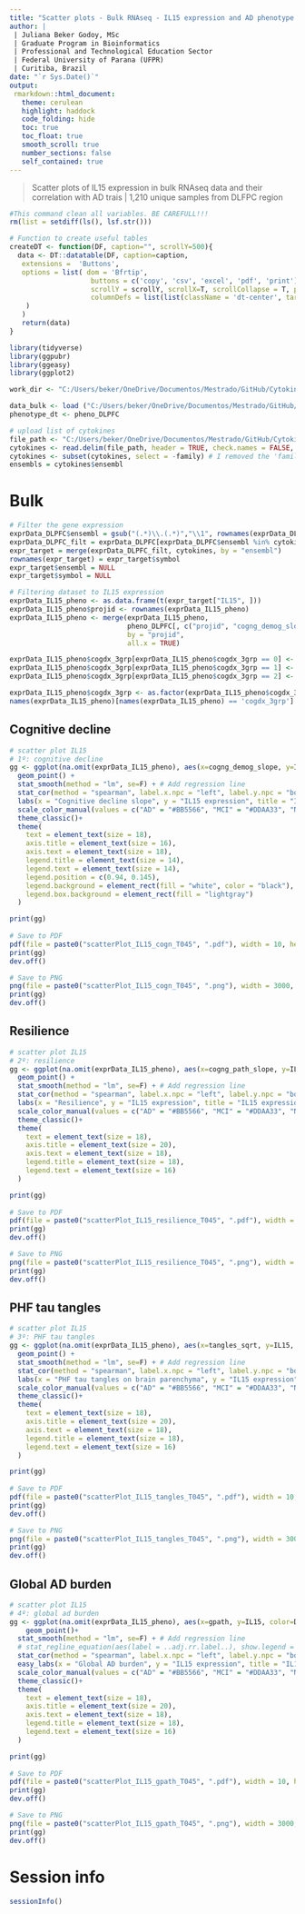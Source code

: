 ---
title: "Scatter plots - Bulk RNAseq - IL15 expression and AD phenotype data"
author: |
 | Juliana Beker Godoy, MSc
 | Graduate Program in Bioinformatics
 | Professional and Technological Education Sector
 | Federal University of Parana (UFPR)
 | Curitiba, Brazil
date: "`r Sys.Date()`"
output:
 rmarkdown::html_document:
   theme: cerulean
   highlight: haddock
   code_folding: hide
   toc: true
   toc_float: true
   smooth_scroll: true
   number_sections: false
   self_contained: true
---

> Scatter plots of IL15 expression in bulk RNAseq data and their correlation with AD trais |
> 1,210 unique samples from DLFPC region

```{r, clean, warning=FALSE, echo=FALSE, results='hide'}
#This command clean all variables. BE CAREFULL!!! 
rm(list = setdiff(ls(), lsf.str()))
```

```{r HelperFunctions, echo = FALSE}
# Function to create useful tables
createDT <- function(DF, caption="", scrollY=500){
  data <- DT::datatable(DF, caption=caption,
   extensions =  'Buttons',
   options = list( dom = 'Bfrtip', 
                    buttons = c('copy', 'csv', 'excel', 'pdf', 'print'), 
                    scrollY = scrollY, scrollX=T, scrollCollapse = T, paging = F,  
                    columnDefs = list(list(className = 'dt-center', targets = "_all"))
    )
   ) 
   return(data)
}
```

```{r packages, warning=FALSE, echo=FALSE, message=FALSE}
library(tidyverse)
library(ggpubr)
library(ggeasy)
library(ggplot2)
```

```{r set_dir, warning=FALSE, message=FALSE, include=FALSE} 
work_dir <- "C:/Users/beker/OneDrive/Documentos/Mestrado/GitHub/Cytokines/fig4paper/T045"
```

```{r exprData, warning=FALSE} 
data_bulk <- load ("C:/Users/beker/OneDrive/Documentos/Mestrado/GitHub/Cytokines/bulk_RNAseq/bulk_DLPFC_2022.Rdata")
phenotype_dt <- pheno_DLPFC
```

```{r cytokines_list_upload, warning=FALSE, message=FALSE, include=FALSE} 
# upload list of cytokines
file_path <- "C:/Users/beker/OneDrive/Documentos/Mestrado/GitHub/Cytokines/list_cytokines/T015/list_cytokines_T015.txt"
cytokines <- read.delim(file_path, header = TRUE, check.names = FALSE, stringsAsFactors = FALSE)
cytokines <- subset(cytokines, select = -family) # I removed the 'family' column here because it had NA values
ensembls = cytokines$ensembl
```

# Bulk

```{r gene_expression, warning=FALSE,message=FALSE, include=FALSE}
# Filter the gene expression
exprData_DLPFC$ensembl = gsub("(.*)\\.(.*)","\\1", rownames(exprData_DLPFC))
exprData_DLPFC_filt = exprData_DLPFC[exprData_DLPFC$ensembl %in% cytokines$ensembl,]
expr_target = merge(exprData_DLPFC_filt, cytokines, by = "ensembl")
rownames(expr_target) = expr_target$symbol
expr_target$ensembl = NULL
expr_target$symbol = NULL
```

```{r filtering_data_IL15, warning=FALSE, message=FALSE} 
# Filtering dataset to IL15 expression
exprData_IL15_pheno <- as.data.frame(t(expr_target["IL15", ]))
exprData_IL15_pheno$projid <- rownames(exprData_IL15_pheno)
exprData_IL15_pheno <- merge(exprData_IL15_pheno, 
                             pheno_DLPFC[, c("projid", "cogng_demog_slope", "cogng_path_slope", "tangles_sqrt", "gpath", "cogdx_3grp")], 
                             by = "projid", 
                             all.x = TRUE)

exprData_IL15_pheno$cogdx_3grp[exprData_IL15_pheno$cogdx_3grp == 0] <- "NCI"
exprData_IL15_pheno$cogdx_3grp[exprData_IL15_pheno$cogdx_3grp == 1] <- "MCI"
exprData_IL15_pheno$cogdx_3grp[exprData_IL15_pheno$cogdx_3grp == 2] <- "AD"

exprData_IL15_pheno$cogdx_3grp <- as.factor(exprData_IL15_pheno$cogdx_3grp)
names(exprData_IL15_pheno)[names(exprData_IL15_pheno) == 'cogdx_3grp'] <- 'Diagnosis'

```

## Cognitive decline

```{r IL15_cogng, warning=FALSE, message=FALSE, fig.width=10, fig.height=8} 
# scatter plot IL15
# 1º: cognitive decline
gg <- ggplot(na.omit(exprData_IL15_pheno), aes(x=cogng_demog_slope, y=IL15, color=Diagnosis, pch=Diagnosis)) + 
  geom_point() +
  stat_smooth(method = "lm", se=F) + # Add regression line
  stat_cor(method = "spearman", label.x.npc = "left", label.y.npc = "bottom", size = 6) + 
  labs(x = "Cognitive decline slope", y = "IL15 expression", title = "IL15 expression on bulk for cognitive decline", color = "Diagnosis", pch = "Diagnosis") +
  scale_color_manual(values = c("AD" = "#BB5566", "MCI" = "#DDAA33", "NCI" = "#004488")) + 
  theme_classic()+
  theme(
    text = element_text(size = 18), 
    axis.title = element_text(size = 16),
    axis.text = element_text(size = 18),
    legend.title = element_text(size = 14),
    legend.text = element_text(size = 14),
    legend.position = c(0.94, 0.145), 
    legend.background = element_rect(fill = "white", color = "black"),
    legend.box.background = element_rect(fill = "lightgray")
  )

print(gg)
  
# Save to PDF
pdf(file = paste0("scatterPlot_IL15_cogn_T045", ".pdf"), width = 10, height = 6)
print(gg)
dev.off()

# Save to PNG
png(file = paste0("scatterPlot_IL15_cogn_T045", ".png"), width = 3000, height = 1800, res = 300)
print(gg)
dev.off()
```

## Resilience

```{r IL15_resilience, warning=FALSE, message=FALSE, fig.width=10, fig.height=8} 
# scatter plot IL15
# 2º: resilience
gg <- ggplot(na.omit(exprData_IL15_pheno), aes(x=cogng_path_slope, y=IL15, color=Diagnosis, pch=Diagnosis)) + 
  geom_point() +
  stat_smooth(method = "lm", se=F) + # Add regression line
  stat_cor(method = "spearman", label.x.npc = "left", label.y.npc = "bottom") + 
  labs(x = "Resilience", y = "IL15 expression", title = "IL15 expression on bulk for resilience") +
  scale_color_manual(values = c("AD" = "#BB5566", "MCI" = "#DDAA33", "NCI" = "#004488")) + 
  theme_classic()+
  theme(
    text = element_text(size = 18),
    axis.title = element_text(size = 20),
    axis.text = element_text(size = 18), 
    legend.title = element_text(size = 18),
    legend.text = element_text(size = 16)
  )

print(gg)
  
# Save to PDF
pdf(file = paste0("scatterPlot_IL15_resilience_T045", ".pdf"), width = 10, height = 6)
print(gg)
dev.off()

# Save to PNG
png(file = paste0("scatterPlot_IL15_resilience_T045", ".png"), width = 3000, height = 1800, res = 300)
print(gg)
dev.off()
```

## PHF tau tangles

```{r IL15_tangles, warning=FALSE, message=FALSE, fig.width=10, fig.height=8} 
# scatter plot IL15
# 3º: PHF tau tangles
gg <- ggplot(na.omit(exprData_IL15_pheno), aes(x=tangles_sqrt, y=IL15, color=Diagnosis,  pch=Diagnosis)) + 
  geom_point() +
  stat_smooth(method = "lm", se=F) + # Add regression line
  stat_cor(method = "spearman", label.x.npc = "left", label.y.npc = "bottom") + 
  labs(x = "PHF tau tangles on brain parenchyma", y = "IL15 expression", title = "IL15 expression on bulk for PHF tau tangles") +
  scale_color_manual(values = c("AD" = "#BB5566", "MCI" = "#DDAA33", "NCI" = "#004488")) + 
  theme_classic()+
  theme(
    text = element_text(size = 18),
    axis.title = element_text(size = 20),
    axis.text = element_text(size = 18),
    legend.title = element_text(size = 18),
    legend.text = element_text(size = 16) 
  )

print(gg)
  
# Save to PDF
pdf(file = paste0("scatterPlot_IL15_tangles_T045", ".pdf"), width = 10, height = 6)
print(gg)
dev.off()

# Save to PNG
png(file = paste0("scatterPlot_IL15_tangles_T045", ".png"), width = 3000, height = 1800, res = 300)
print(gg)
dev.off()
```

## Global AD burden

```{r IL15_gpath, warning=FALSE, message=FALSE, fig.width=10, fig.height=8} 
# scatter plot IL15
# 4º: global ad burden
gg <- ggplot(na.omit(exprData_IL15_pheno), aes(x=gpath, y=IL15, color=Diagnosis, pch=Diagnosis)) + 
    geom_point()+
  stat_smooth(method = "lm", se=F) + # Add regression line
  # stat_regline_equation(aes(label = ..adj.rr.label..), show.legend = T) + # Add Rsquare 
  stat_cor(method = "spearman", label.x.npc = "left", label.y.npc = "bottom") +
  easy_labs(x = "Global AD burden", y = "IL15 expression", title = "IL15 expression on bulk for global AD burden") +
  scale_color_manual(values = c("AD" = "#BB5566", "MCI" = "#DDAA33", "NCI" = "#004488")) + 
  theme_classic()+
  theme(
    text = element_text(size = 18),
    axis.title = element_text(size = 20),
    axis.text = element_text(size = 18), 
    legend.title = element_text(size = 18),
    legend.text = element_text(size = 16) 
  )

print(gg)
  
# Save to PDF
pdf(file = paste0("scatterPlot_IL15_gpath_T045", ".pdf"), width = 10, height = 6)
print(gg)
dev.off()

# Save to PNG
png(file = paste0("scatterPlot_IL15_gpath_T045", ".png"), width = 3000, height = 1800, res = 300)
print(gg)
dev.off()
```

# Session info
```{r}
sessionInfo()
```
